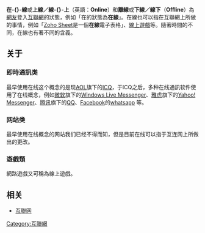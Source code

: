 {{expand|time=2013-07-20T10:55:05+00:00}}
{{noteTA
|t= zh-hans:在线和离线; zh-tw:線上和離線;zh-hk:在線和離線
|1= zh-hans:在线; zh-tw:線上;zh-hk:在線
|2= zh-hans:互联网; zh-tw:網際網路;zh-hk:互聯網
}}
{{Request translation}}
'''在-{}-線'''或'''上線／線-{}-上'''（英語：'''Online'''）和'''離線'''或'''下線／線下'''（'''Offline'''）為[[網路用戶|網友]]登入[[互聯網|互聯網]]的狀態，例如「在的狀態為'''在線'''」。在線也可以指在互聯網上所做的事情，例如「[[Zoho_Sheet|Zoho Sheet]]是一個'''在線'''電子表格」、[[線上遊戲|線上遊戲]]等。隨著時間的不同，在線也有著不同的含義。

== 关于 ==
=== 即時通訊类 ===
最早使用在线这个概念的是现[[AOL|AOL]]旗下的[[ICQ|ICQ]]，于ICQ之后，多种在线通訊软件使用了在线概念，例如[[微软|微软]]旗下的[[Windows_Live_Messenger|Windows Live Messenger]]、[[雅虎|雅虎]]旗下的[[Yahoo!_Messenger|Yahoo! Messenger]]、[[腾讯|腾讯]]旗下的[[QQ|QQ]]、[[Facebook|Facebook]]的[[whatsapp|whatsapp]] 等。

=== 网站类 ===
最早使用在线概念的网站我们已经不得而知，但是目前在线可以指于互连网上所做出的更改。
===遊戲類===
網路遊戲又可稱為線上遊戲。

== 相关 ==
*[[互聯网|互聯网]]

{{網路小作品}}

[[Category:互聯網|Category:互聯網]]